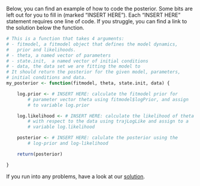 Below, you can find an example of how to code the posterior. Some bits are left out for you to fill in (marked "INSERT HERE"). Each "INSERT HERE" statement requires one line of code. If you struggle, you can find a link to the solution below the function.

```r
# This is a function that takes 4 arguments:
# - fitmodel, a fitmodel object that defines the model dynamics,
#   prior and likelihoods.
# - theta, a named vector of parameters
# - state.init,  a named vector of initial conditions
# - data, the data set we are fitting the model to
# It should return the posterior for the given model, parameters,
# initial conditions and data.
my_posterior <- function(fitmodel, theta, state.init, data) {

    log.prior <- # INSERT HERE: calculate the fitmodel prior for
        # parameter vector theta using fitmodel$logPrior, and assign
        # to variable log.prior

    log.likelihood <- # INSERT HERE: calculate the likelihood of theta and state.init
        # with respect to the data using trajLogLike and assign to a
        # variable log.likelihood

    posterior <- # INSERT HERE: calulate the posterior using the
        # log-prior and log-likelihood

    return(posterior)

}

```

If you run into any problems, have a look at our [solution](posterior_example_solution.md).

